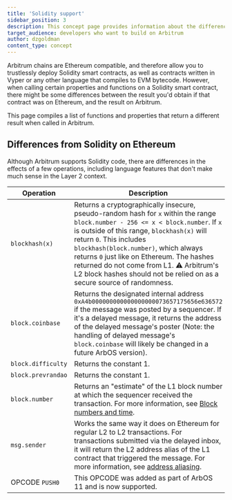 ```yaml
---
title: 'Solidity support'
sidebar_position: 3
description: This concept page provides information about the differences between Arbitrum and Ethereum in terms of support of the Solidity language, so developers can easily understand what to expect when deploying to Arbitrum
target_audience: developers who want to build on Arbitrum
author: dzgoldman
content_type: concept
---
```


Arbitrum chains are Ethereum compatible, and therefore allow you to trustlessly deploy Solidity smart contracts, as well as contracts written in Vyper or any other language that compiles to EVM bytecode. However, when calling certain properties and functions on a Solidity smart contract, there might be some differences between the result you'd obtain if that contract was on Ethereum, and the result on Arbitrum.

This page compiles a list of functions and properties that return a different result when called in Arbitrum.

## Differences from Solidity on Ethereum

Although Arbitrum supports Solidity code, there are differences in the effects of a few operations, including language features that don't make much sense in the Layer 2 context.

| Operation          | Description                                                                                                                                                                                                                                                                                                                                                                                                            |
| ------------------ | ---------------------------------------------------------------------------------------------------------------------------------------------------------------------------------------------------------------------------------------------------------------------------------------------------------------------------------------------------------------------------------------------------------------------- |
| `blockhash(x)`     | Returns a cryptographically insecure, pseudo-random hash for `x` within the range `block.number - 256 <= x < block.number`. If `x` is outside of this range, `blockhash(x)` will return `0`. This includes `blockhash(block.number)`, which always returns `0` just like on Ethereum. The hashes returned do not come from L1. ⚠️ Arbitrum's L2 block hashes should not be relied on as a secure source of randomness. |
| `block.coinbase`   | Returns the designated internal address `0xA4b000000000000000000073657175656e636572` if the message was posted by a sequencer. If it's a delayed message, it returns the address of the delayed message's poster (Note: the handling of delayed message's `block.coinbase` will likely be changed in a future ArbOS version).                                                                                          |
| `block.difficulty` | Returns the constant 1.                                                                                                                                                                                                                                                                                                                                                                                                |
| `block.prevrandao` | Returns the constant 1.                                                                                                                                                                                                                                                                                                                                                                                                |
| `block.number`     | Returns an "estimate" of the L1 block number at which the sequencer received the transaction. For more information, see [Block numbers and time](/build-decentralized-apps/arbitrum-vs-ethereum/02-block-numbers-and-time.mdx).                                                                                                                                                                                         |
| `msg.sender`       | Works the same way it does on Ethereum for regular L2 to L2 transactions. For transactions submitted via the delayed inbox, it will return the L2 address alias of the L1 contract that triggered the message. For more information, see [address aliasing](/how-arbitrum-works/arbos/l1-l2-messaging.md#address-aliasing).                                                                                            |
| OPCODE `PUSH0`     | This OPCODE was added as part of ArbOS 11 and is now supported.                                                                                                                                                                                                                                                                                                                                                        |
